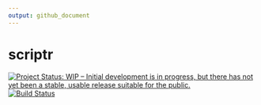 ```yaml
---
output: github_document
---
```


<!-- README.md is generated from README.Rmd. Please edit that file -->

scriptr
=======

[![Project Status: WIP – Initial development is in progress, but there has not yet been a stable, usable release suitable for the public.](http://www.repostatus.org/badges/latest/wip.svg)](http://www.repostatus.org/#wip)
[![Build Status](https://travis-ci.org/nsgrantham/scriptr.svg?branch=master)](https://travis-ci.org/nsgrantham/scriptr)
